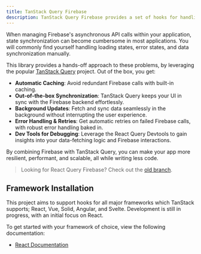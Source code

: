 ```yaml
---
title: TanStack Query Firebase
description: TanStack Query Firebase provides a set of hooks for handling asynchronous tasks with Firebase in your applications.
---
```


When managing Firebase's asynchronous API calls within your application, state synchronization can become cumbersome in most applications. You will commonly find yourself handling loading states, error states, and data synchronization manually. 

This library provides a hands-off approach to these problems, by leveraging the popular [TanStack Query](https://tanstack.com/query/latest) project. Out of the box, you get:

- **Automatic Caching**: Avoid redundant Firebase calls with built-in caching.
- **Out-of-the-box Synchronization**: TanStack Query keeps your UI in sync with the Firebase backend effortlessly.
- **Background Updates**: Fetch and sync data seamlessly in the background without interrupting the user experience.
- **Error Handling & Retries**: Get automatic retries on failed Firebase calls, with robust error handling baked in.
- **Dev Tools for Debugging**: Leverage the React Query Devtools to gain insights into your data-fetching logic and Firebase interactions.

By combining Firebase with TanStack Query, you can make your app more resilient, performant, and scalable, all while writing less code.

> Looking for React Query Firebase? Check out the [old branch](https://github.com/invertase/tanstack-query-firebase/tree/react-query-firebase).

## Framework Installation

This project aims to support hooks for all major frameworks which TanStack supports; React, Vue, Solid, Angular, and Svelte. Development is still in progress, with an initial focus on React.

To get started with your framework of choice, view the following documentation:

- [React Documentation](/react)

